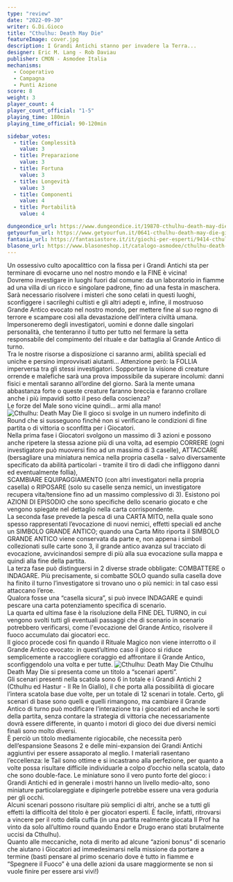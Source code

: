 ```yaml
---
type: "review"
date: "2022-09-30"
writer: G.Di.Gioco
title: "Cthulhu: Death May Die"
featureImage: cover.jpg
description: I Grandi Antichi stanno per invadere la Terra...
designer: Eric M. Lang - Rob Daviau
publisher: CMON - Asmodee Italia
mechanisms:
  - Cooperativo
  - Campagna
  - Punti Azione
score: 8
weight: 3
player_count: 4
player_count_official: "1-5"
playing_time: 180min
playing_time_official: 90-120min

sidebar_votes:
  - title: Complessità
    value: 3
  - title: Preparazione
    value: 3
  - title: Fortuna
    value: 3
  - title: Longevità
    value: 3
  - title: Componenti
    value: 4
  - title: Portabilità
    value: 4

dungeondice_url: https://www.dungeondice.it/19870-cthulhu-death-may-die.html
getyourfun_url: https://www.getyourfun.it/0641-cthulhu-death-may-die-giochi-avventura.html
fantasia_url: https://fantasiastore.it/it/giochi-per-esperti/9414-cthulhu-death-may-die.html
blasone_url: https://www.blasoneshop.it/catalogo-asmodee/cthulhu-death-may-die-72-2476
---
```


<Setting>
  Un ossessivo culto apocalittico con la fissa per i Grandi Antichi sta per
  terminare di evocarne uno nel nostro mondo e la FINE è vicina!
  <br />
  Dovremo investigare in luoghi fuori dal comune: da un laboratorio in fiamme ad
  una villa di un ricco e singolare padrone, fino ad una festa in maschera. Sarà
  necessario risolvere i misteri che sono celati in questi luoghi, sconfiggere i
  sacrileghi cultisti e gli altri adepti e, infine, il mostruoso Grande Antico
  evocato nel nostro mondo, per mettere fine al suo regno di terrore e scampare
  così alla devastazione dell’intera civiltà umana. Impersoneremo degli
  investigatori, uomini e donne dalle singolari personalità, che tenteranno il
  tutto per tutto nel fermare la setta responsabile del compimento del rituale e
  dar battaglia al Grande Antico di turno.
  <br />
  Tra le nostre risorse a disposizione ci saranno armi, abilità speciali ed
  uniche e persino improvvisati aiutanti… Attenzione però: la FOLLIA imperversa
  tra gli stessi investigatori. Sopportare la visione di creature orrende e
  malefiche sarà una prova impossibile da superare incolumi: danni fisici e
  mentali saranno all’ordine del giorno. Sarà la mente umana abbastanza forte o
  queste creature faranno breccia e faranno crollare anche i più impavidi sotto
  il peso della coscienza?
  <br />
  Le forze del Male sono vicine quindi… armi alla mano!
</Setting>

<img src="./game1.jpg" alt="Cthulhu: Death May Die" />

<Rules>
  Il gioco si svolge in un numero indefinito di Round che si susseguono finché
  non si verificano le condizioni di fine partita o di vittoria o sconfitta per
  i Giocatori.
  <br />
  Nella prima fase i Giocatori svolgono un massimo di 3 azioni e possono anche
  ripetere la stessa azione più di una volta, ad esempio CORRERE (ogni
  investigatore può muoversi fino ad un massimo di 3 caselle), ATTACCARE
  (bersagliare una miniatura nemica nella propria casella - salvo diversamente
  specificato da abilità particolari - tramite il tiro di dadi che infliggono
  danni ed eventualmente follia), <br />
  SCAMBIARE EQUIPAGGIAMENTO (con altri investigatori nella propria casella) o RIPOSARE
  (solo su caselle senza nemici, un investigatore recupera vita/tensione fino ad
  un massimo complessivo di 3). Esistono poi AZIONI DI EPISODIO che sono specifiche
  dello scenario giocato e che vengono spiegate nel dettaglio nella carta corrispondente.
  <br />
  La seconda fase prevede la pesca di una CARTA MITO, nella quale sono spesso rappresentati
  l’evocazione di nuovi nemici, effetti speciali ed anche un SIMBOLO GRANDE ANTICO;
  quando una Carta Mito riporta il SIMBOLO GRANDE ANTICO viene conservata da parte
  e, non appena i simboli collezionati sulle carte sono 3, il grande antico avanza
  sul tracciato di evocazione, avvicinandosi sempre di più alla sua evocazione sulla
  mappa e quindi alla fine della partita.
  <br />
  La terza fase può distinguersi in 2 diverse strade obbligate: COMBATTERE o INDAGARE.
  Più precisamente, si combatte SOLO quando sulla casella dove ha finito il turno
  l’investigatore si trovano uno o più nemici: in tal caso essi attaccano l’eroe.
  <br />
  Qualora fosse una “casella sicura”, si può invece INDAGARE e quindi pescare una
  carta potenziamento specifica di scenario.
  <br />
  La quarta ed ultima fase è la risoluzione della FINE DEL TURNO, in cui vengono
  svolti tutti gli eventuali passaggi che di scenario in scenario potrebbero verificarsi,
  come l'evocazione del Grande Antico, risolvere il fuoco accumulato dai giocatori
  ecc.
  <br />
  Il gioco procede così fin quando il Rituale Magico non viene interrotto o il Grande
  Antico evocato: in quest’ultimo caso il gioco si riduce semplicemente a raccogliere
  coraggio ed affrontare il Grande Antico, sconfiggendolo una volta e per tutte.
</Rules>

<img src="./game2.jpg" alt="Cthulhu: Death May Die" />

<Feedback>
  Cthulhu Death May Die si presenta come un titolo a “scenari aperti”.
  <br />
  Gli scenari presenti nella scatola sono 6 in totale e i Grandi Antichi 2
  (Cthulhu ed Hastur - Il Re In Giallo), il che porta alla possibilità di
  giocare l’intera scatola base due volte, per un totale di 12 scenari in
  totale. Certo, gli scenari di base sono quelli e quelli rimangono, ma cambiare
  il Grande Antico di turno può modificare l’interazione tra i giocatori ed
  anche le sorti della partita, senza contare la strategia di vittoria che
  necessariamente dovrà essere differente, in quanto i motori di gioco dei due
  diversi nemici finali sono molto diversi.
  <br />
  È perciò un titolo mediamente rigiocabile, che necessita però dell’espansione
  Seasons 2 e delle mini-expansion dei Grandi Antichi aggiuntivi per essere
  assaporato al meglio. I materiali rasentano l’eccellenza: le Tail sono ottime
  e si incastrano alla perfezione, per quanto a volte possa risultare difficile
  individuarle a colpo d’occhio nella scatola, dato che sono double-face. Le
  miniature sono il vero punto forte del gioco: i Grandi Antichi ed in generale
  i mostri hanno un livello medio-alto, sono miniature particolareggiate e
  dipingerle potrebbe essere una vera goduria per gli occhi.
  <br />
  Alcuni scenari possono risultare più semplici di altri, anche se a tutti gli
  effetti la difficoltà del titolo è per giocatori esperti. È facile, infatti,
  ritrovarsi a vincere per il rotto della cuffia (in una partita realmente
  giocata Il Prof ha vinto da solo all’ultimo round quando Endor e Drugo erano
  stati brutalmente uccisi da Cthulhu).
  <br />
  Quanto alle meccaniche, nota di merito ad alcune “azioni bonus” di scenario
  che aiutano i Giocatori ad immedesimarsi nella missione da portare a termine
  (basti pensare al primo scenario dove è tutto in fiamme e “Spegnere il Fuoco”
  è una delle azioni da usare maggiormente se non si vuole finire per essere
  arsi vivi!)
</Feedback>

<Instagram id="CjIHV7ZjvFO" />
